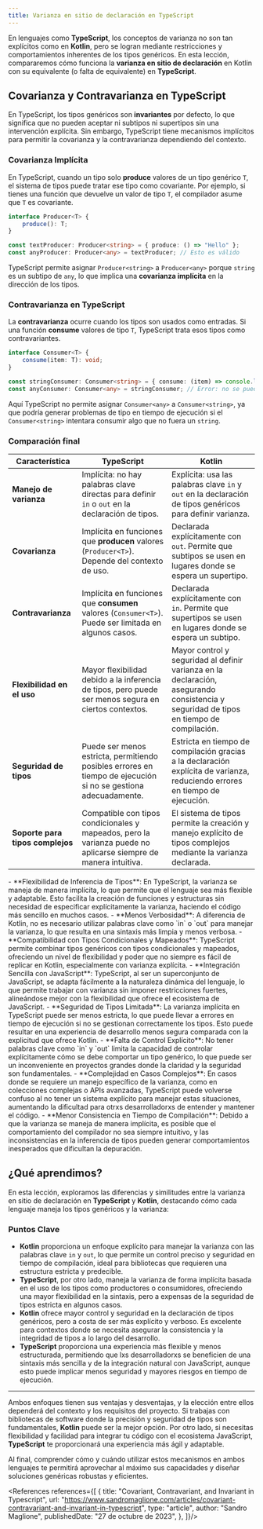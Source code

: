 ```yaml
---
title: Varianza en sitio de declaración en TypeScript
---
```


<ReadingTime />
<GithubRepoLink user="r8vnhill" repo="" />

En lenguajes como **TypeScript**, los conceptos de varianza no son tan explícitos como en **Kotlin**, pero se logran mediante restricciones y comportamientos inherentes de los tipos genéricos. En esta lección, compararemos cómo funciona la **varianza en sitio de declaración** en Kotlin con su equivalente (o falta de equivalente) en **TypeScript**.

## Covarianza y Contravarianza en TypeScript

En TypeScript, los tipos genéricos son **invariantes** por defecto, lo que significa que no pueden aceptar ni subtipos ni supertipos sin una intervención explícita. Sin embargo, TypeScript tiene mecanismos implícitos para permitir la covarianza y la contravarianza dependiendo del contexto.

### Covarianza Implícita

En TypeScript, cuando un tipo solo **produce** valores de un tipo genérico `T`, el sistema de tipos puede tratar ese tipo como covariante. Por ejemplo, si tienes una función que devuelve un valor de tipo `T`, el compilador asume que `T` es covariante.

```typescript showLineNumbers
interface Producer<T> {
    produce(): T;
}

const textProducer: Producer<string> = { produce: () => "Hello" };
const anyProducer: Producer<any> = textProducer; // Esto es válido
```

TypeScript permite asignar `Producer<string>` a `Producer<any>` porque `string` es un subtipo de `any`, lo que implica una **covarianza implícita** en la dirección de los tipos.

### Contravarianza en TypeScript

La **contravarianza** ocurre cuando los tipos son usados como entradas. Si una función **consume** valores de tipo `T`, TypeScript trata esos tipos como contravariantes.

```typescript showLineNumbers
interface Consumer<T> {
    consume(item: T): void;
}

const stringConsumer: Consumer<string> = { consume: (item) => console.log(item) };
const anyConsumer: Consumer<any> = stringConsumer; // Error: no se puede asignar
```

Aquí TypeScript no permite asignar `Consumer<any>` a `Consumer<string>`, ya que podría generar problemas de tipo en tiempo de ejecución si el `Consumer<string>` intentara consumir algo que no fuera un `string`.

### Comparación final

| **Característica**            | **TypeScript**                                                                                   | **Kotlin**                                                                                                     |
|------------------------------|-------------------------------------------------------------------------------------------------|---------------------------------------------------------------------------------------------------------------|
| **Manejo de varianza**       | Implícita: no hay palabras clave directas para definir `in` o `out` en la declaración de tipos.  | Explícita: usa las palabras clave `in` y `out` en la declaración de tipos genéricos para definir varianza.   |
| **Covarianza**               | Implícita en funciones que **producen** valores (`Producer<T>`). Depende del contexto de uso.    | Declarada explícitamente con `out`. Permite que subtipos se usen en lugares donde se espera un supertipo.     |
| **Contravarianza**           | Implícita en funciones que **consumen** valores (`Consumer<T>`). Puede ser limitada en algunos casos. | Declarada explícitamente con `in`. Permite que supertipos se usen en lugares donde se espera un subtipo.    |
| **Flexibilidad en el uso**   | Mayor flexibilidad debido a la inferencia de tipos, pero puede ser menos segura en ciertos contextos. | Mayor control y seguridad al definir varianza en la declaración, asegurando consistencia y seguridad de tipos en tiempo de compilación. |
| **Seguridad de tipos**       | Puede ser menos estricta, permitiendo posibles errores en tiempo de ejecución si no se gestiona adecuadamente. | Estricta en tiempo de compilación gracias a la declaración explícita de varianza, reduciendo errores en tiempo de ejecución. |
| **Soporte para tipos complejos** | Compatible con tipos condicionales y mapeados, pero la varianza puede no aplicarse siempre de manera intuitiva. | El sistema de tipos permite la creación y manejo explícito de tipos complejos mediante la varianza declarada. |

<ProCons>
   <Pros>
      - **Flexibilidad de Inferencia de Tipos**: En TypeScript, la varianza se maneja de manera implícita, lo que permite que el lenguaje sea más flexible y adaptable. Esto facilita la creación de funciones y estructuras sin necesidad de especificar explícitamente la varianza, haciendo el código más sencillo en muchos casos.
      - **Menos Verbosidad**: A diferencia de Kotlin, no es necesario utilizar palabras clave como `in` o `out` para manejar la varianza, lo que resulta en una sintaxis más limpia y menos verbosa.
      - **Compatibilidad con Tipos Condicionales y Mapeados**: TypeScript permite combinar tipos genéricos con tipos condicionales y mapeados, ofreciendo un nivel de flexibilidad y poder que no siempre es fácil de replicar en Kotlin, especialmente con varianza explícita.
      - **Integración Sencilla con JavaScript**: TypeScript, al ser un superconjunto de JavaScript, se adapta fácilmente a la naturaleza dinámica del lenguaje, lo que permite trabajar con varianza sin imponer restricciones fuertes, alineándose mejor con la flexibilidad que ofrece el ecosistema de JavaScript.

   </Pros>
   <Cons>
      - **Seguridad de Tipos Limitada**: La varianza implícita en TypeScript puede ser menos estricta, lo que puede llevar a errores en tiempo de ejecución si no se gestionan correctamente los tipos. Esto puede resultar en una experiencia de desarrollo menos segura comparada con la explicitud que ofrece Kotlin.
      - **Falta de Control Explícito**: No tener palabras clave como `in` y `out` limita la capacidad de controlar explícitamente cómo se debe comportar un tipo genérico, lo que puede ser un inconveniente en proyectos grandes donde la claridad y la seguridad son fundamentales.
      - **Complejidad en Casos Complejos**: En casos donde se requiere un manejo específico de la varianza, como en colecciones complejas o APIs avanzadas, TypeScript puede volverse confuso al no tener un sistema explícito para manejar estas situaciones, aumentando la dificultad para otrxs desarrolladorxs de entender y mantener el código.
      - **Menor Consistencia en Tiempo de Compilación**: Debido a que la varianza se maneja de manera implícita, es posible que el comportamiento del compilador no sea siempre intuitivo, y las inconsistencias en la inferencia de tipos pueden generar comportamientos inesperados que dificultan la depuración.

   </Cons>
</ProCons>

## ¿Qué aprendimos?

En esta lección, exploramos las diferencias y similitudes entre la varianza en sitio de declaración en **TypeScript** y **Kotlin**, destacando cómo cada lenguaje maneja los tipos genéricos y la varianza:

### Puntos Clave

- **Kotlin** proporciona un enfoque explícito para manejar la varianza con las palabras clave `in` y `out`, lo que permite un control preciso y seguridad en tiempo de compilación, ideal para bibliotecas que requieren una estructura estricta y predecible.
- **TypeScript**, por otro lado, maneja la varianza de forma implícita basada en el uso de los tipos como productores o consumidores, ofreciendo una mayor flexibilidad en la sintaxis, pero a expensas de la seguridad de tipos estricta en algunos casos.
- **Kotlin** ofrece mayor control y seguridad en la declaración de tipos genéricos, pero a costa de ser más explícito y verboso. Es excelente para contextos donde se necesita asegurar la consistencia y la integridad de tipos a lo largo del desarrollo.
- **TypeScript** proporciona una experiencia más flexible y menos estructurada, permitiendo que lxs desarrolladorxs se beneficien de una sintaxis más sencilla y de la integración natural con JavaScript, aunque esto puede implicar menos seguridad y mayores riesgos en tiempo de ejecución.

---

Ambos enfoques tienen sus ventajas y desventajas, y la elección entre ellos dependerá del contexto y los requisitos del proyecto. Si trabajas con bibliotecas de software donde la precisión y seguridad de tipos son fundamentales, **Kotlin** puede ser la mejor opción. Por otro lado, si necesitas flexibilidad y facilidad para integrar tu código con el ecosistema JavaScript, **TypeScript** te proporcionará una experiencia más ágil y adaptable.

Al final, comprender cómo y cuándo utilizar estos mecanismos en ambos lenguajes te permitirá aprovechar al máximo sus capacidades y diseñar soluciones genéricas robustas y eficientes.

<References references={[
    {
        title: "Covariant, Contravariant, and Invariant in Typescript",
        url: "https://www.sandromaglione.com/articles/covariant-contravariant-and-invariant-in-typescript",
        type: "article",
        author: "Sandro Maglione",
        publishedDate: "27 de octubre de 2023",
    },
]}/>
